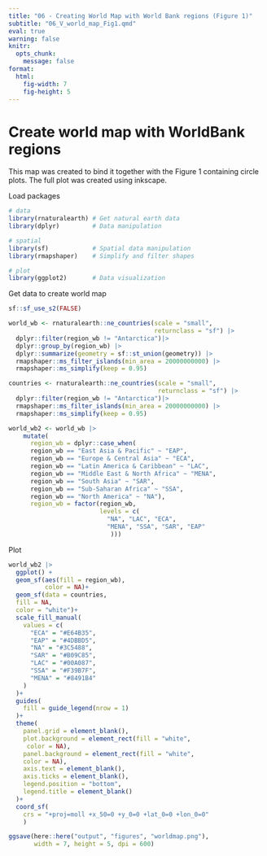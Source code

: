 ```yaml
---
title: "06 - Creating World Map with World Bank regions (Figure 1)"
subtitle: "06_V_world_map_Fig1.qmd"
eval: true
warning: false
knitr: 
  opts_chunk:
    message: false
format: 
  html:
    fig-width: 7
    fig-height: 5
---
```


# Create world map with WorldBank regions

:::callout-note
This map was created to bind it together with the Figure 1 containing circle plots.
    The full plot was created using inkscape.
:::

Load packages

```r
# data
library(rnaturalearth) # Get natural earth data
library(dplyr)         # Data manipulation

# spatial
library(sf)            # Spatial data manipulation
library(rmapshaper)    # Simplify and filter shapes

# plot
library(ggplot2)       # Data visualization
```

Get data to create world map

```r
sf::sf_use_s2(FALSE)

world_wb <- rnaturalearth::ne_countries(scale = "small",
                                        returnclass = "sf") |>
  dplyr::filter(region_wb != "Antarctica")|>
  dplyr::group_by(region_wb) |>
  dplyr::summarize(geometry = sf::st_union(geometry)) |>
  rmapshaper::ms_filter_islands(min_area = 20000000000) |>
  rmapshaper::ms_simplify(keep = 0.95)

countries <- rnaturalearth::ne_countries(scale = "small",
                                         returnclass = "sf") |>
  dplyr::filter(region_wb != "Antarctica")|>
  rmapshaper::ms_filter_islands(min_area = 20000000000) |>
  rmapshaper::ms_simplify(keep = 0.95)

world_wb2 <- world_wb |>
    mutate(
      region_wb = dplyr::case_when(
      region_wb == "East Asia & Pacific" ~ "EAP",
      region_wb == "Europe & Central Asia" ~ "ECA",
      region_wb == "Latin America & Caribbean" ~ "LAC",
      region_wb == "Middle East & North Africa" ~ "MENA",
      region_wb == "South Asia" ~ "SAR",
      region_wb == "Sub-Saharan Africa" ~ "SSA",
      region_wb == "North America" ~ "NA"),
      region_wb = factor(region_wb,
                         levels = c(
                           "NA", "LAC", "ECA",
                           "MENA", "SSA", "SAR", "EAP"
                            )))
```

Plot

```r
world_wb2 |> 
  ggplot() +
  geom_sf(aes(fill = region_wb),
          color = NA)+
  geom_sf(data = countries,
  fill = NA,
  color = "white")+
  scale_fill_manual(
    values = c(
      "ECA" = "#E64B35",
      "EAP" = "#4DBBD5",
      "NA" = "#3C5488",
      "SAR" = "#B09C85",
      "LAC" = "#00A087",
      "SSA" = "#F39B7F",
      "MENA" = "#8491B4"
    )
  )+
  guides(
    fill = guide_legend(nrow = 1)
  )+
  theme(
    panel.grid = element_blank(),
    plot.background = element_rect(fill = "white",
     color = NA),
    panel.background = element_rect(fill = "white",
    color = NA),
    axis.text = element_blank(),
    axis.ticks = element_blank(),
    legend.position = "bottom",
    legend.title = element_blank()
  )+
  coord_sf(
    crs = "+proj=moll +x_50=0 +y_0=0 +lat_0=0 +lon_0=0"
    )

ggsave(here::here("output", "figures", "worldmap.png"),
       width = 7, height = 5, dpi = 600)
```